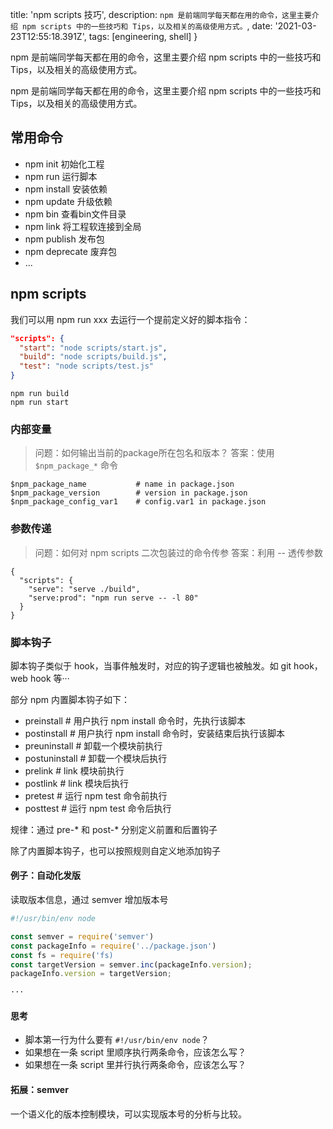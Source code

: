 
  title: 'npm scripts 技巧',
  description: `npm 是前端同学每天都在用的命令，这里主要介绍 npm scripts 中的一些技巧和 Tips，以及相关的高级使用方式。`,
  date: '2021-03-23T12:55:18.391Z',
  tags: [engineering, shell]
}

<!--excerpt-->

npm 是前端同学每天都在用的命令，这里主要介绍 npm scripts 中的一些技巧和 Tips，以及相关的高级使用方式。

<!--/excerpt-->

npm 是前端同学每天都在用的命令，这里主要介绍 npm scripts 中的一些技巧和 Tips，以及相关的高级使用方式。
## 常用命令

- npm init 初始化工程
- npm run  运行脚本
- npm install  安装依赖
- npm update  升级依赖
- npm bin  查看bin文件目录
- npm link 将工程软连接到全局
- npm publish  发布包
- npm deprecate  废弃包
- ...

## npm scripts

我们可以用 npm run xxx 去运行一个提前定义好的脚本指令：

```json
"scripts": {
  "start": "node scripts/start.js",
  "build": "node scripts/build.js",
  "test": "node scripts/test.js"
}
```

```shell
npm run build
npm run start
```
### 内部变量

>问题：如何输出当前的package所在包名和版本？
>答案：使用 `$npm_package_*` 命令

```shell
$npm_package_name           # name in package.json
$npm_package_version        # version in package.json
$npm_package_config_var1    # config.var1 in package.json
```
### 参数传递

>问题：如何对 npm scripts 二次包装过的命令传参
>答案：利用 -- 透传参数

```shell
{
  "scripts": {
    "serve": "serve ./build",
    "serve:prod": "npm run serve -- -l 80"
  }
}
```
### 脚本钩子
脚本钩子类似于 hook，当事件触发时，对应的钩子逻辑也被触发。如 git hook，web hook 等···

部分 npm 内置脚本钩子如下：
- preinstall        # 用户执行 npm install 命令时，先执行该脚本
- postinstall       # 用户执行 npm install 命令时，安装结束后执行该脚本
- preuninstall      # 卸载一个模块前执行
- postuninstall     # 卸载一个模块后执行
- prelink           # link 模块前执行
- postlink          # link 模块后执行
- pretest           # 运行 npm test 命令前执行
- posttest          # 运行 npm test 命令后执行

规律：通过 pre-* 和 post-* 分别定义前置和后置钩子

除了内置脚本钩子，也可以按照规则自定义地添加钩子

#### 例子：自动化发版

读取版本信息，通过 semver 增加版本号

```js
#!/usr/bin/env node

const semver = require('semver')
const packageInfo = require('../package.json')
const fs = require('fs)
const targetVersion = semver.inc(packageInfo.version);
packageInfo.version = targetVersion;

···
```

#### 思考
- 脚本第一行为什么要有 `#!/usr/bin/env node`？
- 如果想在一条 script 里顺序执行两条命令，应该怎么写？
- 如果想在一条 script 里并行执行两条命令，应该怎么写？

#### 拓展：semver
一个语义化的版本控制模块，可以实现版本号的分析与比较。
